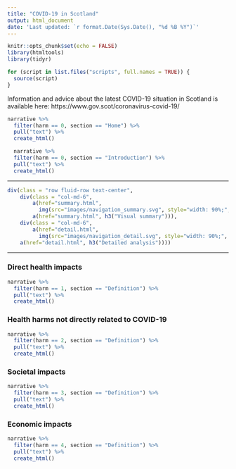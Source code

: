 ---
title: "COVID-19 in Scotland"
output: html_document
date: 'Last updated: `r format.Date(Sys.Date(), "%d %B %Y")`'
---

```{r setup, include=FALSE}
knitr::opts_chunk$set(echo = FALSE)
library(htmltools)
library(tidyr)

for (script in list.files("scripts", full.names = TRUE)) {
  source(script)
}
```

Information and advice about the latest COVID-19 situation in Scotland is available here: https://www.gov.scot/coronavirus-covid-19/

```{r}
narrative %>%
  filter(harm == 0, section == "Home") %>%
  pull("text") %>%
  create_html()

  narrative %>%
  filter(harm == 0, section == "Introduction") %>%
  pull("text") %>%
  create_html()
```

***

```{r}
div(class = "row fluid-row text-center",
    div(class = "col-md-6",
        a(href="summary.html",
          img(src="images/navigation_summary.svg", style="width: 90%;", alt="The four harms of Covid-19: direct health, indirect health, society, economy")),
        a(href="summary.html", h3("Visual summary"))),
    div(class = "col-md-6",
        a(href="detail.html",
          img(src="images/navigation_detail.svg", style="width: 90%;", alt="A rough sketch of a chart and text")),
    a(href="detail.html", h3("Detailed analysis"))))
```

***

### Direct health impacts
```{r}
narrative %>% 
  filter(harm == 1, section == "Definition") %>% 
  pull("text") %>%
  create_html()
```

### Health harms not directly related to COVID-19
```{r}
narrative %>% 
  filter(harm == 2, section == "Definition") %>% 
  pull("text") %>%
  create_html()
```

### Societal impacts
```{r}
narrative %>% 
  filter(harm == 3, section == "Definition") %>% 
  pull("text") %>%
  create_html()
```

### Economic impacts
```{r}
narrative %>% 
  filter(harm == 4, section == "Definition") %>% 
  pull("text") %>%
  create_html()
```
